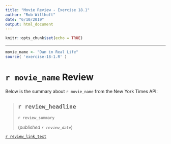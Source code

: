 ```yaml
---
title: "Movie Review - Exercise 18.1"
author: "Rob Willhoft"
date: "6/10/2019"
output: html_document
---
```


```r
knitr::opts_chunk$set(echo = TRUE)
```

---

```r
movie_name <- "Dan in Real Life"
source( 'exercise-18-1.R' )
```

# `r movie_name` Review

Below is the summary about `r movie_name` from the New York Times API:

> ## `r review_headline`
>
> `r review_summary` 
>
>  (_published `r review_date`_)

[`r review_link_text`](`r review_link`)